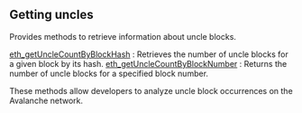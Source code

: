 
## Getting uncles

Provides methods to retrieve information about uncle blocks.

[eth_getUncleCountByBlockHash](/avalanche-api/gettinguncles/eth_getUncleCountByBlockHash) : Retrieves the number of uncle blocks for a given block by its hash.
[eth_getUncleCountByBlockNumber](/avalanche-api/gettinguncles/eth_getUncleCountByBlockNumber) : Returns the number of uncle blocks for a specified block number.

These methods allow developers to analyze uncle block occurrences on the Avalanche network.

<Space h={16} />
<GetStarted />
